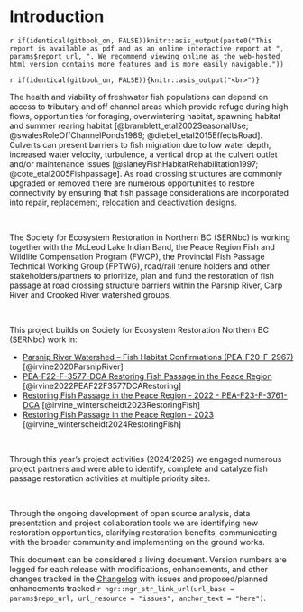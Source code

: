 # Introduction

`r if(identical(gitbook_on, FALSE))knitr::asis_output(paste0("This report is available as pdf and as an online interactive report at ", params$report_url, ". We recommend viewing online as the web-hosted html version contains more features and is more easily navigable."))`

`r if(identical(gitbook_on, FALSE)){knitr::asis_output("<br>")}`

The health and viability of freshwater fish populations can depend on access to tributary and off channel areas which
provide refuge during high flows, opportunities for foraging, overwintering habitat, spawning habitat and summer rearing
habitat [@bramblett_etal2002SeasonalUse; @swalesRoleOffChannelPonds1989; @diebel_etal2015EffectsRoad].  Culverts can
present barriers to fish migration due to low water depth, increased water velocity, turbulence, a vertical drop at the
culvert outlet and/or maintenance issues [@slaneyFishHabitatRehabilitation1997; @cote_etal2005Fishpassage]. As road
crossing structures are commonly upgraded or removed there are numerous opportunities to restore connectivity by
ensuring that fish passage considerations are incorporated into repair, replacement, relocation and deactivation
designs.

<br>

The Society for Ecosystem Restoration in Northern BC (SERNbc) is working together with the McLeod Lake Indian Band, the
Peace Region Fish and Wildlife Compensation Program (FWCP), the Provincial Fish Passage Technical Working Group (FPTWG),
road/rail tenure holders and other stakeholders/partners to prioritize, plan and fund the restoration of fish
passage at road crossing structure barriers within the Parsnip River, Carp River and Crooked River watershed groups.

<br>

This project builds on Society for Ecosystem Restoration Northern BC (SERNbc) work in:


- [Parsnip River Watershed – Fish Habitat Confirmations (PEA-F20-F-2967)](https://newgraphenvironment.github.io/Parsnip_Fish_Passage/){target="_blank"} [@irvine2020ParsnipRiver]
- [PEA-F22-F-3577-DCA Restoring Fish Passage in the Peace Region](https://www.newgraphenvironment.com/fish_passage_parsnip_2021_reporting/){target="_blank"} [@irvine2022PEAF22F3577DCARestoring]  
- [Restoring Fish Passage in the Peace Region - 2022 - PEA-F23-F-3761-DCA](https://newgraphenvironment.github.io/fish_passage_peace_2022_reporting/){target="_blank"} [@irvine_winterscheidt2023RestoringFish]  
- [Restoring Fish Passage in the Peace Region - 2023](https://newgraphenvironment.github.io/fish_passage_peace_2023_reporting/){target="_blank"} [@irvine_winterscheidt2024RestoringFish]


<br>

Through this year's project activities (2024/2025) we engaged numerous project partners and were able to identify, complete and
catalyze fish passage restoration activities at multiple priority sites. 

<br>

Through the ongoing development of open source analysis, data presentation and project collaboration tools we are 
identifying new restoration opportunities, clarifying restoration benefits, communicating with the broader community and 
implementing on the ground works. 

<!-- `r if(identical(gitbook_on, FALSE)){knitr::asis_output("<br>")}` -->

This document can be considered a living document. Version numbers are logged for each release with modifications, enhancements, and other changes tracked in the [Changelog](#changelog) with issues and proposed/planned enhancements tracked `r ngr::ngr_str_link_url(url_base = params$repo_url, url_resource = "issues", anchor_text = "here")`.

